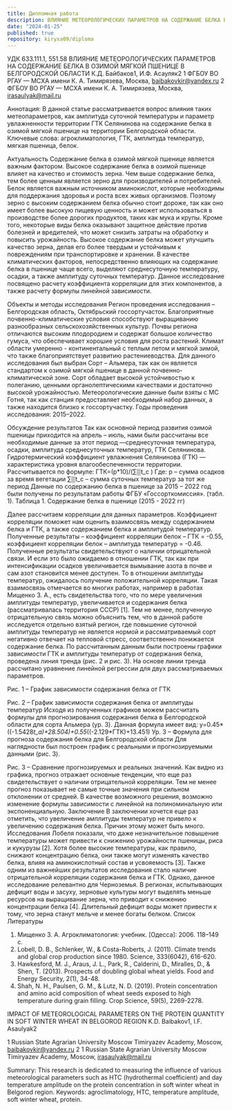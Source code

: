 ```yaml
---
title: Дипломная работа
description: ВЛИЯНИЕ МЕТЕОРОЛОГИЧЕСКИХ ПАРАМЕТРОВ НА СОДЕРЖАНИЕ БЕЛКА В ОЗИМОЙ МЯГКОЙ ПШЕНИЦЕ В БЕЛГОРОДСКОЙ ОБЛАСТИ.
date: "2024-01-25"
published: true
repository: kiryxa09/diploma
---
```



УДК 633.111.1, 551.58
ВЛИЯНИЕ МЕТЕОРОЛОГИЧЕСКИХ ПАРАМЕТРОВ НА СОДЕРЖАНИЕ БЕЛКА В ОЗИМОЙ МЯГКОЙ ПШЕНИЦЕ В БЕЛГОРОДСКОЙ ОБЛАСТИ
К.Д. Байбаков1, И.Ф. Асауляк2
1 ФГБОУ ВО РГАУ — МСХА имени К. А. Тимирязева, Москва, baibakovkir@yandex.ru
2 ФГБОУ ВО РГАУ — МСХА имени К. А. Тимирязева, Москва, irasaulyak@mail.ru

Аннотация: В данной статье рассматривается вопрос влияния таких метеопараметров, как амплитуда суточной температуры и параметр увлажненности территории ГТК Селянинова на содержание белка в озимой мягкой пшенице на территории Белгородской области.
Ключевые слова: агроклиматология, ГТК, амплитуда температур, мягкая пшеница, белок. 

Актуальность
Содержание белка в озимой мягкой пшенице является важным фактором. Высокое содержание белка в озимой пшенице влияет на качество и стоимость зерна. Чем выше содержание белка, тем более ценным является зерно для производителей и потребителей. Белок является важным источником аминокислот, которые необходимы для поддержания здоровья и роста всех живых организмов. Поэтому зерно с высоким содержанием белка обычно стоит дороже, так как оно имеет более высокую пищевую ценность и может использоваться в производстве более дорогих продуктов, таких как мука и крупы. Кроме того, некоторые виды белка оказывают защитное действие против болезней и вредителей, что может снизить затраты на обработку и повысить урожайность. Высокое содержание белка может улучшить качество зерна, делая его более твердым и устойчивым к повреждениям при транспортировке и хранении.
В качестве климатических факторов, непосредственно влияющих на содержание белка в пшенице чаще всего, выделяют среднесуточную температуру, осадки, а также амплитуду суточных температур. Данное исследование посвящено расчету коэффициента корреляции для этих компонентов, а также расчету формулы линейной зависимости.

Объекты и методы исследования
Регион проведения исследования – Белгородская область, Октябрьский госсортучасток. Благоприятные почвенно-климатические условия способствуют выращиванию разнообразных сельскохозяйственных культур. Почвы региона отличаются высоким плодородием и содержат большое количество гумуса, что обеспечивает хорошие условия для роста растений. Климат области умеренно - континентальный с теплым летом и мягкой зимой, что также благоприятствует развитию растениеводства.
Для данного исследования был выбран Сорт – Альмера, так как он является стандартом к озимой мягкой пшенице в данной почвенно-климатической зоне. Сорт обладает высокой устойчивостью к полеганию, ценными органолептическими качествами и достаточно высокой урожайностью.
Метеорологические данные были взяты с МС Готня, так как станция предоставляет необходимый набор данных, а также находится близко к госсортучастку. Годы проведения исследования: 2015–2022.

Обсуждение результатов
Так как основной период развития озимой пшеницы приходится на апрель – июль, нами были рассчитаны все необходимые данные за этот период —среднесуточная температура, осадки, амплитуда среднесуточных температур, ГТК Селянинова. 
Гидротермический коэффициент увлажнения Селянинова (ГТК) — характеристика уровня влагообеспеченности территории. Рассчитывается по формуле:
ГТК=(p*10)/(∑▒t_c )
Где:
p – сумма осадков за время вегетации
∑▒t_c  – сумма суточных температур за тот же период
Данные по содержанию белка в пшенице за 2015 – 2022 год были получены по результатам работы ФГБУ «Госсорткомиссия». (табл. 1).
Таблица 1. Содержание белка в пшенице (2015 - 2022 гг)

Далее рассчитаем корреляции для данных параметров. Коэффициент корреляции поможет нам оценить взаимосвязь между содержанием белка и ГТК, а также содержанием белка и амплитудой температур.
Полученные результаты – коэффициент корреляции белок – ГТК = -0.55, коэффициент корреляции белок – амплитуда температур = -0.46. Полученные результаты свидетельствуют о наличии отрицательной связи. И если это было ожидаемо в отношении ГТК, так как при интенсификации осадков увеличивается вымывание азота в почве и сам азот становится менее доступен. То в отношении амплитуды температур, ожидалось получение положительной корреляции. Такая взаимосвязь отмечается во многих работах, например в работах Мищенко З. А., есть свидетельства того, что по мере увеличения амплитуды температур, увеличивается и содержания белка (рассматривалась территория СССР) [1]. 
Тем не менее, полученную отрицательную связь можно объяснить тем, что в данной работе исследуется отдельно взятый регион, где повышение суточной амплитуды температур не является нормой и рассматриваемый сорт негативно отвечает на тепловой стресс, соответственно понижается содержание белка.
По рассчитанным данным были построены графики зависимости ГТК и амплитуды температур от содержания белка, проведена линия тренда (рис. 2 и рис. 3). На основе линии тренда рассчитано уравнение линейной регрессии для двух рассматриваемых параметров.

Рис. 1 – График зависимости содержания белка от ГТК

Рис. 2 – График зависимости содержания белка от амплитуды температур
Исходя из полученных графиков можем рассчитать формулы для прогнозирования содержания белка в Белгородской области для сорта Альмера (ур. 3). Данная формула имеет вид:
у=0.45*((-1.5428*t_a)+28.504)+0.55*((-2.129*ГТК)+13.451)
Ур. 3 – Формула для прогноза содержания белка для Белгородской области
Для наглядности был построен график с реальными и прогнозируемыми данными (рис. 3).

Рис. 3 – Сравнение прогнозируемых и реальных значений.
Как видно из графика, прогноз отражает основные тенденции, что еще раз свидетельствует о наличии отрицательной корреляции. Тем не менее прогноз показывает не самые точные значения при сильном отклонении от средней. В качестве возможного решения, возможно изменение формулы зависимости с линейной на полиноминальную или экспоненциальную.
Заключение
В заключении хочется еще раз отметить, что увеличение амплитуды температур не привело к увеличению содержания белка. Причин этому может быть много. Исследования Лобеля показали, что даже незначительное повышение температуры может привести к снижению урожайности пшеницы, риса и кукурузы [2]. Хотя более высокие температуры, как правило, снижают концентрацию белка, они также могут изменять качество белка, влияя на аминокислотный состав и усвояемость [3].
Также одним из важнейших результатов исследования стало наличие отрицательной корреляции содержания белка и ГТК. Однако, данное исследование релевантно для Черноземья. В регионах, испытывающих дефицит воды и засуху, зерновые культуры могут выделять меньше ресурсов на выращивание зерна, что приводит к снижению концентрации белка [4]. Длительный дефицит воды может привести к тому, что зерна станут мельче и менее богаты белком.
Список Литературы
1.	Мищенко З. А. Агроклиматология: учебник. [Одесса]: 2006. 118–149 с.
2.	Lobell, D. B., Schlenker, W., & Costa-Roberts, J. (2011). Climate trends and global crop production since 1980. Science, 333(6042), 616-620.
3.	Hawkesford, M. J., Araus, J. L., Park, R., Calderini, D., Miralles, D., & Shen, T. (2013). Prospects of doubling global wheat yields. Food and Energy Security, 2(1), 34-48.
4.	Shah, N. H., Paulsen, G. M., & Lutz, N. D. (2019). Protein concentration and amino acid composition of wheat seeds exposed to high temperature during grain filling. Crop Science, 59(5), 2269-2278.

IMPACT OF METEOROLOGICAL PARAMETERS ON THE PROTEIN QUANTITY IN SOFT WINTER WHEAT IN BELGOROD REGION
K.D. Baibakov1, I.F. Asaulyak2

1 Russian State Agrarian University Moscow Timiryazev Academy, Moscow, baibakovkir@yandex.ru
2 1 Russian State Agrarian University Moscow Timiryazev Academy, Moscow, irasaulyak@mail.ru

Summary: This research is dedicated to measuring the influence of various meteorological parameters such as HTC (hydrothermal coefficient) and day temperature amplitude on the protein concentration in soft winter wheat in Belgorod region. 
Keywords: agroclimatology, HTC, temperature amplitude, soft winter wheat, protein.
